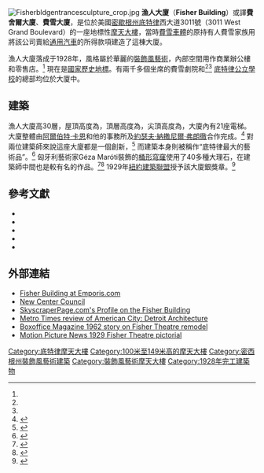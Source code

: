 {{about|底特律建築物|芝加哥建築物|漁人大廈 (芝加哥)}}
{{Infobox NRHP
| name =Fisher Building
| nrhp_type = nhl
| image = Fisher Building Detroit crop.jpg
| caption =
| location= [[密歇根州|密歇根州]][[底特律|底特律]]西大道3011號
| lat_degrees = 42| lat_minutes = 22| lat_seconds = 9.5 | lat_direction = N
| long_degrees = 83| long_minutes = 4| long_seconds = 37| long_direction = W
| area = {{convert|486991|ft2|m2}}
| architect= [[阿爾伯特卡恩建築事務所|阿爾伯特卡恩建築事務所]]和[[約瑟夫·納撒尼爾·弗朗徹|約瑟夫·納撒尼爾·弗朗徹]]
| architecture= [[裝飾風藝術|裝飾風藝術]]
| designated_nrhp_type = 1989年6月29日<ref name="nhlsum">{{cite web| url=http://tps.cr.nps.gov/nhl/detail.cfm?ResourceId=1827&ResourceType=Building| title=Fisher Building| accessdate=2008-06-27| work=National Historic Landmark summary listing| publisher=National Park Service| archive-date=2012-10-06| archive-url=https://web.archive.org/web/20121006234422/http://tps.cr.nps.gov/nhl/detail.cfm?ResourceId=1827&ResourceType=Building| dead-url=no}}</ref>
| added=1980年10月14日<ref name="nris">{{NRISref|2008a}}</ref>
| governing_body = 私人
| refnum=07000847
}}
[[File:Fisherbldgentrancesculpture_crop.jpg|thumb]]
'''漁人大廈'''（'''Fisher Building'''）或譯'''費舍爾大廈'''、'''費雪大廈'''，是位於美國[[密歇根州|密歇根州]][[底特律|底特律]]西大道3011號（3011 West Grand Boulevard）的一座地標性[[底特律摩天大樓列表|摩天大樓]]，當時[[費雪車體|費雪車體]]的原持有人費雪家族用將該公司賣給[[通用汽車|通用汽車]]的所得款項建造了這棟大廈。

漁人大廈落成于1928年，風格屬於華麗的[[裝飾風藝術|裝飾風藝術]]，內部空間用作商業辦公樓和零售店。<ref name=FisherBuilding/> 現在是[[國家歷史地標|國家歷史地標]]。有兩千多個坐席的費雪劇院和<ref name=Mazzei/><ref name=AIAurban/> [[底特律公立學校|底特律公立學校]]的總部均位於大廈中。

==建築==
漁人大廈高30層，屋頂高度為{{convert|428|ft|m}}，頂層高度為{{convert|339|ft|m}}，尖頂高度為{{convert|444|ft|m}}，大廈內有21座電梯。大廈整體由[[阿爾伯特·卡恩_(建築師)|阿爾伯特·卡恩]]和他的事務所及[[約瑟夫·納撒尼爾·弗朗徹|約瑟夫·納撒尼爾·弗朗徹]]合作完成。<ref name=dfp>{{cite news | title=Joseph N. French, Fairlane Architect | url=http://richardarthurnorton.wordpress.com/article/joseph-nathaniel-french-i-1888-1975-bu8pqanp0ghe-20/ | quote=In the meantime he had served as chief architect for the Fisher Building... | publisher=[[Detroit_Free_Press|Detroit Free Press]] | date=2 March 1975 | accessdate=2011-03-21 | page=C16 | archive-date=2020-08-20 | archive-url=https://web.archive.org/web/20200820155301/https://richardarthurnorton.wordpress.com/article/joseph-nathaniel-french-i-1888-1975-bu8pqanp0ghe-20/ | dead-url=no }}</ref> 對兩位建築師來說這座大廈都是一個創新，<ref name=hitchcock>{{cite book |url=http://books.google.com/books?id=fyUBgspcsgAC&pg=PA484 |pages=483–484 |first=Henry Russell |last=Hitchcock |title=Architecture: Nineteenth and Twentieth Centuries |publisher=Yale University Press |year=1977 |edition=4 |volume=215 |series=Pelican History of Art |isbn=0300053207 |access-date=2015-03-25 |archive-date=2021-04-10 |archive-url=https://web.archive.org/web/20210410142753/https://books.google.com/books?id=fyUBgspcsgAC&pg=PA484 |dead-url=no }}</ref> 而建築本身則被稱作“底特律最大的藝術品”。<ref name=FisherBuilding>{{cite news| first1=Kay| last1=Houston| first2=Linda| last2=Culpepper| date=20 March 2001| url=http://info.detnews.com/redesign/history/story/historytemplate.cfm?id=32| title=Michigan History: The most beautiful building in the world| work=[[The_Detroit_News|The Detroit News]]| publisher=Detnews.com| accessdate=04-07-2010| deadurl=yes| archiveurl=https://archive.is/20130102223240/http://info.detnews.com/redesign/history/story/historytemplate.cfm?id=32| archivedate=2013年1月2日}}</ref> 匈牙利藝術家Géza Maróti裝飾的[[桶形穹窿|桶形穹窿]]使用了40多種大理石，在建築師中間也是較有名的作品。<ref name=Mazzei>{{cite news| first=Rebecca| last=Mazzei| date=30 November 2005| url=http://www.metrotimes.com/editorial/story.asp?id=8550| title=Still Standing| work=[[Metro_Times|Metro Times]]| publisher=MetroTimes.com| accessdate=04-07-2010| archive-date=2011-04-05| archive-url=https://web.archive.org/web/20110405120331/http://www2.metrotimes.com/editorial/story.asp?id=8550| dead-url=no}}</ref><ref name=AIAurban>{{cite web| author=AIA Detroit Urban Priorities Committee| date=10 January 2006| url=http://www.modeldmedia.com/features/lookinside.aspx| title=Top 10 Detroit Interiors| publisher=Model D Media| accessdate=04-07-2010| archive-date=2008-07-23| archive-url=https://web.archive.org/web/20080723121710/http://www.modeldmedia.com/features/lookinside.aspx| dead-url=yes}}</ref> 1929年[[紐約建築聯盟|紐約建築聯盟]]授予該大廈銀獎章。<ref name=brock>{{cite news| title=The Broad Sweep of American Architecture| url=http://query.nytimes.com/gst/abstract.html?res=9A04E6DF163AEE3ABC4951DFB2668382639EDE| work=[[The_New_York_Times|The New York Times]]| date=April 21, 1929| page=139| subscription=yes| accessdate=05-08-2014| archive-date=2016-03-05| archive-url=https://web.archive.org/web/20160305063552/http://query.nytimes.com/gst/abstract.html?res=9A04E6DF163AEE3ABC4951DFB2668382639EDE| dead-url=no}}</ref>

==參考文獻==
{{Reflist|2}}

* {{Cite book| author=Fogelman, Randall| title=Detroit's New Center| year=2004| publisher=Arcadia| isbn=0-7385-3271-1}}
* {{Cite book| author=Hill, Eric J. and John Gallagher| title=AIA Detroit: The American Institute of Architects Guide to Detroit Architecture| url=https://archive.org/details/aiadetroitameric0000hill| year=2002| publisher=Wayne State University Press| isbn=0-8143-3120-3}}
* {{Cite book| author=Meyer, Katherine Mattingly and Martin C.P. McElroy with Introduction by W. Hawkins Ferry, Hon A.I.A.| title=Detroit Architecture A.I.A. Guide Revised Edition| url=https://archive.org/details/detroitarchitect0000unse| year=1980| publisher=Wayne State University Press| isbn=0-8143-1651-4}}
* {{Cite book| author=Sharoff, Robert| title=American City: Detroit Architecture| publisher=Wayne State University Press| year=2005| isbn=0-8143-3270-6| authorlink=Robert Sharoff}}
* {{Cite book| author=Savage, Rebecca Binno and Greg Kowalski| title=Art Deco in Detroit (Images of America)| publisher=Arcadia| year=2004| isbn=0-7385-3228-2}}

==外部連結==
{{commons category|Fisher Building (Detroit)}}
* [http://www.emporis.com/en/wm/bu/?id=118477 Fisher Building at Emporis.com] {{Wayback|url=http://www.emporis.com/en/wm/bu/?id=118477 |date=20060813170632 }}
* [http://www.newcenter.com/ New Center Council] {{Wayback|url=http://www.newcenter.com/ |date=20110211191435 }}
* [http://www.skyscraperpage.com/cities/?buildingID=2013 SkyscraperPage.com's Profile on the Fisher Building] {{Wayback|url=http://www.skyscraperpage.com/cities/?buildingID=2013 |date=20110526064126 }}
* [http://www.metrotimes.com/editorial/story.asp?id=8550 Metro Times review of American City: Detroit Architecture] {{Wayback|url=http://www.metrotimes.com/editorial/story.asp?id=8550 |date=20110405120331 }}
* [http://www.boxoffice.com/the_vault/issue_page?issue_id=1962-5-7&page_no=80 Boxoffice Magazine 1962 story on Fisher Theatre remodel]
* [http://archive.org/stream/motionpicturenew39moti#page/n325/mode/1up Motion Picture News 1929 Fisher Theatre pictorial]
<!--spacing-->
[[Category:底特律摩天大樓|Category:底特律摩天大樓]]
[[Category:100米至149米高的摩天大樓|Category:100米至149米高的摩天大樓]]
[[Category:密西根州裝飾風藝術建築|Category:密西根州裝飾風藝術建築]]
[[Category:裝飾風藝術摩天大樓|Category:裝飾風藝術摩天大樓]]
[[Category:1928年完工建築物|Category:1928年完工建築物]]